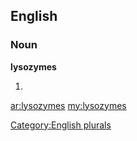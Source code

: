 ==English==

===Noun===
'''lysozymes'''

# {{plural of|[[lysozyme]]}}

[[Category:English plurals]]

[[ar:lysozymes]]
[[my:lysozymes]]